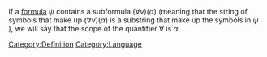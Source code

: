 If a [[Formula|formula]] <math>\psi</math>  contains a subformula <math>\left( \forall v \right) \left( \alpha  \right)</math> (meaning that the string of symbols that make up <math>\left( \forall v  \right) \left( \alpha  \right)</math> is a substring that make up the symbols in <math>\psi</math> ), we will say that the scope of the quantifier <math>\forall</math> is <math>\alpha</math>
[[Category:Definition]]
[[Category:Language]]